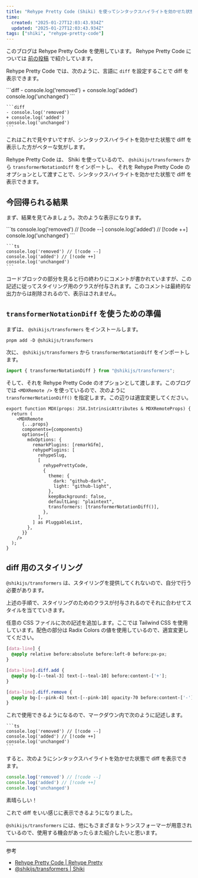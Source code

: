 ```yaml
---
title: "Rehype Pretty Code (Shiki) を使ってシンタックスハイライトを効かせた状態で diff を表示する"
time:
  created: "2025-01-27T12:03:43.934Z"
  updated: "2025-01-27T12:03:43.934Z"
tags: ["shiki", "rehype-pretty-code"]
---
```


このブログは Rehype Pretty Code を使用しています。 Rehype Pretty Code については [前の投稿](/blog/introducing-rehype-pretty-code) で紹介しています。

Rehype Pretty Code では、次のように、言語に `diff` を設定することで diff を表示できます。

<Preview codeblock>
```diff
- console.log('removed')
+ console.log('added')
console.log('unchanged')
```
</Preview>

````
```diff
- console.log('removed')
+ console.log('added')
console.log('unchanged')
```
````

これはこれで見やすいですが、シンタックスハイライトを効かせた状態で diff を表示した方がベターな気がします。

Rehype Pretty Code は、 Shiki を使っているので、 `@shikijs/transformers` から `transformerNotationDiff` をインポートし、 それを Rehype Pretty Code のオプションとして渡すことで、シンタックスハイライトを効かせた状態で diff を表示できます。

## 今回得られる結果

まず、結果を見てみましょう。次のような表示になります。

<Preview codeblock>
```ts
console.log('removed') // [!code --]
console.log('added') // [!code ++]
console.log('unchanged')
```
</Preview>

````
```ts
console.log('removed') // [!code --]
console.log('added') // [!code ++]
console.log('unchanged')
```
````

コードブロックの部分を見ると行の終わりにコメントが書かれていますが、この記述に従ってスタイリング用のクラスが付与されます。このコメントは最終的な出力からは削除されるので、表示はされません。


## `transformerNotationDiff` を使うための準備

まずは、 `@shikijs/transformers` をインストールします。

```shell
pnpm add -D @shikijs/transformers
```

次に、 `@shikijs/transformers` から `transformerNotationDiff` をインポートします。

```ts
import { transformerNotationDiff } from "@shikijs/transformers";
```

そして、それを Rehype Pretty Code のオプションとして渡します。このブログでは `<MDXRemote />` を使っているので、次のように `transformerNotationDiff()` を指定します。この辺りは適宜変更してください。


```tsx {20} title="mdx-components.tsx"
export function MDX(props: JSX.IntrinsicAttributes & MDXRemoteProps) {
  return (
    <MDXRemote
      {...props}
      components={components}
      options={{
        mdxOptions: {
          remarkPlugins: [remarkGfm],
          rehypePlugins: [
            rehypeSlug,
            [
              rehypePrettyCode,
              {
                theme: {
                  dark: "github-dark",
                  light: "github-light",
                },
                keepBackground: false,
                defaultLang: "plaintext",
                transformers: [transformerNotationDiff()],
              },
            ],
          ] as PluggableList,
        },
      }}
    />
  );
}
```

## diff 用のスタイリング

`@shikijs/transformers` は、スタイリングを提供してくれないので、自分で行う必要があります。

上述の手順で、スタイリングのためのクラスが付与されるのでそれに合わせてスタイルを当てていきます。

任意の CSS ファイルに次の記述を追加します。ここでは Tailwind CSS を使用しています。配色の部分は Radix Colors の値を使用しているので、適宜変更してください。

```css title="styles/main.css"
[data-line] {
  @apply relative before:absolute before:left-0 before:px-px;
}

[data-line].diff.add {
  @apply bg-[--teal-3] text-[--teal-10] before:content-['+'];
}

[data-line].diff.remove {
  @apply bg-[--pink-4] text-[--pink-10] opacity-70 before:content-['-'];
}
```


これで使用できるようになるので、マークダウン内で次のように記述します。

````
```ts
console.log('removed') // [!code --]
console.log('added') // [!code ++]
console.log('unchanged')
```
````

すると、次のようにシンタックスハイライトを効かせた状態で diff を表示できます。

```ts
console.log('removed') // [!code --]
console.log('added') // [!code ++]
console.log('unchanged')
```

素晴らしい！

これで diff をいい感じに表示できるようになりました。

`@shikijs/transformers` には、他にもさまざまなトランスフォーマーが用意されているので、使用する機会があったらまた紹介したいと思います。

---

参考

- [Rehype Pretty Code | Rehype Pretty](https://rehype-pretty.pages.dev/#transformers)
- [@shikijs/transformers | Shiki](https://shiki.style/packages/transformers)

